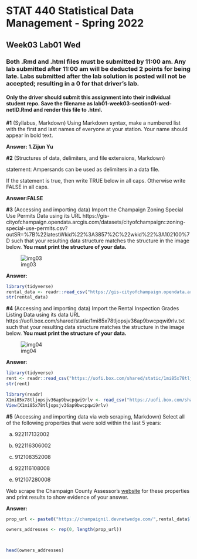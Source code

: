 # STAT 440 Statistical Data Management - Spring 2022
## Week03 Lab01 Wed
### Both .Rmd and .html files must be submitted by 11:00 am. Any lab submitted after 11:00 am will be deducted 2 points for being late. Labs submitted after the lab solution is posted will not be accepted; resulting in a 0 for that driver's lab.
#### Only the driver should submit this assignment into their individual student repo. Save the filename as lab01-week03-section01-wed-netID.Rmd and render this file to .html. 

**#1** (Syllabus, Markdown) Using Markdown syntax, make a numbered list with the first and last names of everyone at your station. Your name should appear in bold text.

**Answer:**
**1.Zijun Yu**

**#2** (Structures of data, delimiters, and file extensions, Markdown)

statement: Ampersands can be used as delimiters in a data file.

If the statement is true, then write TRUE below in all caps. Otherwise write FALSE in all caps.

**Answer:FALSE**

**#3** (Accessing and importing data) Import the Champaign Zoning Special Use Permits Data using its URL https://gis-cityofchampaign.opendata.arcgis.com/datasets/cityofchampaign::zoning-special-use-permits.csv?outSR=%7B%22latestWkid%22%3A3857%2C%22wkid%22%3A102100%7D such that your resulting data structure matches the structure in the image below. **You must print the structure of your data.**  

![img03](https://uofi.box.com/shared/static/btus23luk91x879qwvhqbxdmyj17t5xt.png)

**Answer:**
```{r}
library(tidyverse)
rental_data <- readr::read_csv("https://gis-cityofchampaign.opendata.arcgis.com/datasets/cityofchampaign::zoning-special-use-permits.csv?outSR=%7B%22latestWkid%22%3A3857%2C%22wkid%22%3A102100%7D") 
str(rental_data)

```


**#4** (Accessing and importing data) Import the Rental Inspection Grades Listing Data using its data URL https://uofi.box.com/shared/static/1mi85x78tljopsjv36ap9bwcpqwi9rlv.txt such that your resulting data structure matches the structure in the image below. **You must print the structure of your data.**  

![img04](https://uofi.box.com/shared/static/qbulp1alujgwxzkzdd2pj9jcxmno6e3v.png)

**Answer:**
```{r}
library(tidyverse)
rent <- readr::read_csv("https://uofi.box.com/shared/static/1mi85x78tljopsjv36ap9bwcpqwi9rlv.txt") 
str(rent)

```
```{r}
library(readr)
X1mi85x78tljopsjv36ap9bwcpqwi9rlv <- read_csv("https://uofi.box.com/shared/static/1mi85x78tljopsjv36ap9bwcpqwi9rlv.txt")
View(X1mi85x78tljopsjv36ap9bwcpqwi9rlv)
```


**#5** (Accessing and importing data via web scraping, Markdown) Select all of the following properties that were sold within the last 5 years:

a. 922117132002

b. 922116306002

c. 912108352008

d. 922116108008

e. 912107280008

Web scrape the Champaign County Assessor's [website](https://champaignil.devnetwedge.com/) for these properties and print results to show evidence of your answer.

**Answer:**

```{r prob5}
prop_url <- paste0("https://champaignil.devnetwedge.com/",rental_data$`Parcel Number`,"/2021")

owners_addresses <- rep(0, length(prop_url))



head(owners_addresses)
```